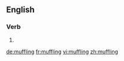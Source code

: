 ==English==

===Verb===
{{head|en}}

# {{present participle of|muffle}}

[[de:muffling]]
[[fr:muffling]]
[[vi:muffling]]
[[zh:muffling]]